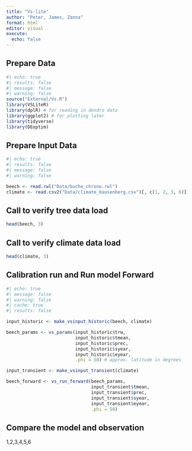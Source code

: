 ```yaml
---
title: "Vs-lite"
author: "Peter, James, Zanna"
format: html
editor: visual
execute: 
  echo: false
---
```


## Prepare Data

```r
#| echo: true
#| results: false
#| message: false
#| warning: false
source("External/Vs.R")
library(VSLiteR)
library(dplR) # for reading in dendro data
library(ggplot2) # for plotting later
library(tidyverse)
library(DEoptim)
```

## Prepare Input Data

```r
#| echo: true
#| results: false
#| message: false
#| warning: false

beech <- read.rwl("Data/buche_chrono.rwl")
climate <- read.csv2("Data/climate_bausenberg.csv")[, c(1, 2, 3, 6)]
```

## **Call to verify tree data load**

```r
head(beech, 3)
```

## **Call to verify climate data load**

```r
head(climate, 3)
```

## **Calibration run and Run model Forward**

```r
#| echo: true
#| message: false
#| warning: false
#| cache: true
#| results: false

input_historic <- make_vsinput_historic(beech, climate)

beech_params <- vs_params(input_historic$trw,
                          input_historic$tmean,
                          input_historic$prec,
                          input_historic$syear,
                          input_historic$eyear,
                          .phi = 50) # approx. latitude in degrees

input_transient <- make_vsinput_transient(climate)

beech_forward <- vs_run_forward(beech_params,
                                input_transient$tmean,
                                input_transient$prec,
                                input_transient$syear,
                                input_transient$eyear,
                                .phi = 50)
```

## **Compare the model and observation**

1,2,3,4,5,6
